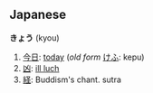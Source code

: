 == Japanese ==                             
'''きょう''' (kyou)

# [[今日]]: [[today]] (''old form'' [[けふ]]: kepu)
# [[凶]]: [[ill luch]]
# [[経]]: Buddism's chant. sutra